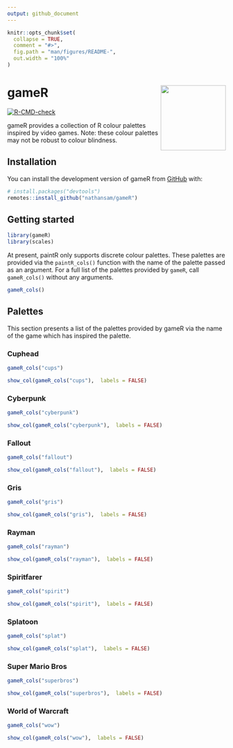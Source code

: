 ```yaml
---
output: github_document
---
```


<!-- README.md is generated from README.Rmd. Please edit that file -->

```r
knitr::opts_chunk$set(
  collapse = TRUE,
  comment = "#>",
  fig.path = "man/figures/README-",
  out.width = "100%"
)
```

# gameR <img src="man/figures/sticker.png" align="right" width="150"/>

<!-- badges: start -->
[![R-CMD-check](https://github.com/nathansam/paintR/workflows/R-CMD-check/badge.svg)](https://github.com/nathansam/gameR/actions)
<!-- badges: end -->

gameR provides a collection of R colour palettes inspired by video games. Note:
these colour palettes may not be robust to colour blindness. 

## Installation

You can install the development version of gameR from [GitHub](https://github.com/) with:

``` r
# install.packages("devtools")
remotes::install_github("nathansam/gameR")
```

## Getting started

```R
library(gameR)
library(scales)
```

At present, paintR only supports discrete colour palettes. These palettes are
provided via the `paintR_cols()` function with the name of the palette passed as
an argument. For a full list of the palettes provided by `gameR`, call
`gameR_cols()` without any arguments. 

```R
gameR_cols()
```

## Palettes

This section presents a list of the palettes provided by gameR via the name
of the game which has inspired the palette.

### Cuphead

``` r
gameR_cols("cups")
```

```R
show_col(gameR_cols("cups"),  labels = FALSE)
```

### Cyberpunk

``` r
gameR_cols("cyberpunk")
```

```R
show_col(gameR_cols("cyberpunk"),  labels = FALSE)
```

### Fallout

``` r
gameR_cols("fallout")
```


```R
show_col(gameR_cols("fallout"),  labels = FALSE)
```

### Gris

``` r
gameR_cols("gris")
```

```R
show_col(gameR_cols("gris"),  labels = FALSE)
```

### Rayman

``` r
gameR_cols("rayman")
```

```R
show_col(gameR_cols("rayman"),  labels = FALSE)
```

### Spiritfarer

``` r
gameR_cols("spirit")
```

```R
show_col(gameR_cols("spirit"),  labels = FALSE)
```

### Splatoon

``` r
gameR_cols("splat")
```

```R
show_col(gameR_cols("splat"),  labels = FALSE)
```

### Super Mario Bros

``` r
gameR_cols("superbros")
```

```R
show_col(gameR_cols("superbros"),  labels = FALSE)
```

### World of Warcraft

``` r
gameR_cols("wow")
```

```R
show_col(gameR_cols("wow"),  labels = FALSE)
```
